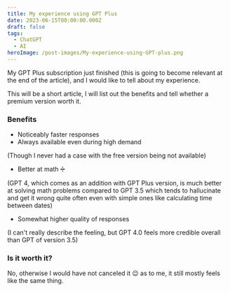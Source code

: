 ```yaml
---
title: My experience using GPT Plus
date: 2023-06-15T00:00:00.000Z
draft: false
tags:
  - ChatGPT
  - AI
heroImage: /post-images/My-experience-using-GPT-plus.png
---
```


My GPT Plus subscription just finished (this is going to become relevant at the end of the article), and I would like to tell about my experience.

This will be a short article, I will list out the benefits and tell whether a premium version worth it.

### Benefits

* Noticeably faster responses
* Always available even during high demand

(Though I never had a case with the free version being not available)

* Better at math ➗

(GPT 4, which comes as an addition with GPT Plus version, is much better at solving math problems compared to GPT 3.5 which tends to hallucinate and get it wrong quite often even with simple ones like calculating time between dates)

* Somewhat higher quality of responses

(I can't really describe the feeling, but GPT 4.0 feels more credible overall than GPT of version 3.5)

### Is it worth it?

No, otherwise I would have not canceled it 😉 as to me, it still mostly feels like the same thing.
